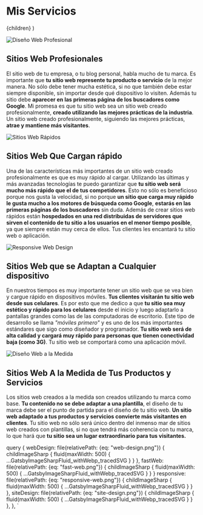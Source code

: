 
  <PageLayout>
    <SEO title="Mis Servicios" />
    <h1 className="centered">Mis Servicios</h1>
    {children}
  </PageLayout>
)

<Img
  fluid={props.data.webDesign.childImageSharp.fluid}
  className="medium-image float-right medium-padding"
  alt="Diseño Web Profesional"
/>

## Sitios Web Profesionales

El sitio web de tu empresa, o tu blog personal, habla mucho de tu marca. Es importante que **tu sitio web represente tu producto o servicio** de la mejor manera. No sólo debe tener mucha estética, si no que también debe estar siempre disponible, sin importar desde qué dispositivo lo visiten. Además tu sitio debe **aparecer en las primeras página de los buscadores como Google**. Mi promesa es que tu sitio web sea un sitio web creado profesionalmente, **creado utilizando las mejores prácticas de la industria**. Un sitio web creado profesionalmente, siguiendo las mejores prácticas, **atrae y mantiene más visitantes**.

<Img
  fluid={props.data.fastWeb.childImageSharp.fluid}
  className="medium-image float-left medium-padding"
  alt="Sitios Web Rápidos"
/>

## Sitios Web Que Cargan rápido

Una de las características más importantes de un sitio web creado profesionalmente es que es muy rápido al cargar. Utilizando las últimas y más avanzadas tecnologías te puedo garantizar que **tu sitio web será mucho más rápido que el de tus competidores**. Esto no sólo es beneficioso porque nos gusta la velocidad, si no porque **un sitio que carga muy rápido le gusta mucho a los motores de búsqueda como Google**, __estarás en las primeras páginas de los buscadores__ sin duda. Además de crear sitios web rápidos están **hospedados en una red distribuidas de servidores que sirven el contenido de tu sitio a los usuarios en el menor tiempo posible**, ya que siempre están muy cerca de ellos. Tus clientes les encantará tu sitio web o aplicación.

<Img
  fluid={props.data.responsive.childImageSharp.fluid}
  className="medium-image float-right medium-padding"
  alt="Responsive Web Design"
/>

## Sitios Web que se Adaptan a Cualquier dispositivo

En nuestros tiempos es muy importante tener un sitio web que se vea bien y cargue rápido en dispositivos móviles. **Tus clientes visitarán tu sitio web desde sus celulares**. Es por esto que me dedico a que **tu sitio sea muy estético y rápido para los celulares** desde el inicio y luego adaptarlo a pantallas grandes como las de las computadoras de escritorio. Este tipo de desarrollo se llama _"móviles primero"_ y es uno de los más importantes estándares que sigo como diseñador y programador. **Tu sitio web será de alta calidad y cargará muy rápido para personas que tienen conectividad baja (como 3G)**. Tu sitio web se comportará como una aplicación móvil.

<Img 
  fluid={props.data.siteDesign.childImageSharp.fluid}
  className="medium-image float-left medium-padding"
  alt='Diseño Web a la Medida'
/>

## Sitios Web A la Medida de Tus Productos y Servicios

Los sitios web creados a la medida son creados utilizando tu marca como base. **Tu contenido no se debe adaptar a una plantilla**, el diseño de tu marca debe ser el punto de partida para el diseño de tu sitio web. **Un sitio web adaptado a tus productos y servicios convierte más visitantes en clientes**. Tu sitio web no sólo será único dentro del inmenso mar de sitios web creados con plantillas, si no que tendrá más coherencia con tu marca, lo que hará que **tu sitio sea un lugar extraordinario para tus visitantes.**

  query {
    webDesign: file(relativePath: {eq: "web-design.png"}) {
      childImageSharp {
        fluid(maxWidth: 500) {
          ...GatsbyImageSharpFluid_withWebp_tracedSVG
        }
      }
    },
    fastWeb: file(relativePath: {eq: "fast-web.png"}) {
      childImageSharp {
        fluid(maxWidth: 500) {
          ...GatsbyImageSharpFluid_withWebp_tracedSVG
        }
      }
    }
    responsive: file(relativePath: {eq: "responsive-web.png"}) {
      childImageSharp {
        fluid(maxWidth: 500) {
          ...GatsbyImageSharpFluid_withWebp_tracedSVG
        }
      }
    },
    siteDesign: file(relativePath: {eq: "site-design.png"}) {
      childImageSharp {
        fluid(maxWidth: 500) {
          ...GatsbyImageSharpFluid_withWebp_tracedSVG
        }
      }
    },
  },
`